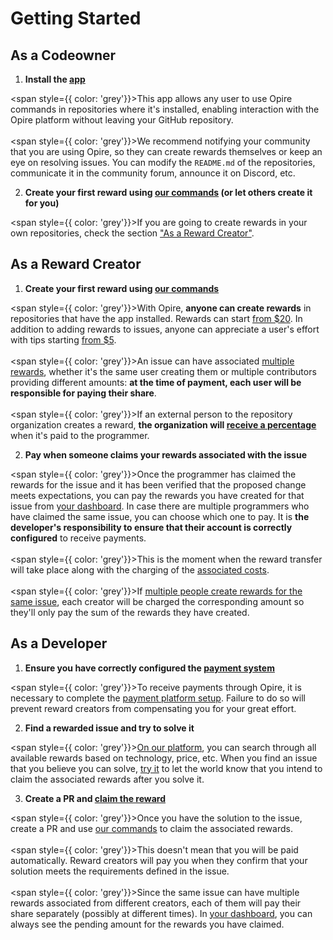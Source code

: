 # Getting Started

## As a Codeowner

1. **Install the [app](https://docs.opire.dev/overview/install-app)**

<span style={{ color: 'grey'}}>This app allows any user to use Opire commands in repositories where it's installed, enabling interaction with the Opire platform without leaving your GitHub repository.</span>
<br/><br/>
<span style={{ color: 'grey'}}>We recommend notifying your community that you are using Opire, so they can create rewards themselves or keep an eye on resolving issues. You can modify the `README.md` of the repositories, communicate it in the community forum, announce it on Discord, etc.</span>

2. **Create your first reward using [our commands](https://docs.opire.dev/overview/commands#create-reward) (or let others create it for you)**

<span style={{ color: 'grey'}}>If you are going to create rewards in your own repositories, check the section ["As a Reward Creator"](https://docs.opire.dev/overview/getting-started#as-a-reward-creator).</span>

## As a Reward Creator

1. **Create your first reward using [our commands](https://docs.opire.dev/overview/commands#create-reward)**

<span style={{ color: 'grey'}}>With Opire, **anyone can create rewards** in repositories that have the app installed. Rewards can start [from $20](https://docs.opire.dev/rewards/pricing). In addition to adding rewards to issues, anyone can appreciate a user's effort with tips starting [from $5](https://docs.opire.dev/tips/pricing).</span>
<br/><br/>
<span style={{ color: 'grey'}}>An issue can have associated [multiple rewards](https://docs.opire.dev/rewards/workflow#multiple-rewards), whether it's the same user creating them or multiple contributors providing different amounts: **at the time of payment, each user will be responsible for paying their share**.</span>
<br/><br/>
<span style={{ color: 'grey'}}>If an external person to the repository organization creates a reward, **the organization will [receive a percentage](https://docs.opire.dev/rewards/pricing#codeowner-percentage)** when it's paid to the programmer.</span>

2. **Pay when someone claims your rewards associated with the issue**

<span style={{ color: 'grey'}}>Once the programmer has claimed the rewards for the issue and it has been verified that the proposed change meets expectations, you can pay the rewards you have created for that issue from [your dashboard](https://app.opire.dev/dashboard/creator/rewards). In case there are multiple programmers who have claimed the same issue, you can choose which one to pay. It is **the developer's responsibility to ensure that their account is correctly configured** to receive payments.</span>
<br/><br/>
<span style={{ color: 'grey'}}>This is the moment when the reward transfer will take place along with the charging of the [associated costs](https://docs.opire.dev/rewards/pricing).</span>
<br/><br/>
<span style={{ color: 'grey'}}>If [multiple people create rewards for the same issue](https://docs.opire.dev/rewards/workflow#multiple-creators), each creator will be charged the corresponding amount so they'll only pay the sum of the rewards they have created.</span>

## As a Developer

1. **Ensure you have correctly configured the [payment system](https://docs.opire.dev/payments)**

<span style={{ color: 'grey'}}>To receive payments through Opire, it is necessary to complete the [payment platform setup](https://docs.opire.dev/payments). Failure to do so will prevent reward creators from compensating you for your great effort.</span>

2. **Find a rewarded issue and try to solve it**

<span style={{ color: 'grey'}}>[On our platform](https://app.opire.dev), you can search through all available rewards based on technology, price, etc. When you find an issue that you believe you can solve, [try it](https://docs.opire.dev/overview/commands#try-to-solve-the-issue) to let the world know that you intend to claim the associated rewards after you solve it.</span>

3. **Create a PR and [claim the reward](https://docs.opire.dev/overview/commands#claim-rewards-associated-with-an-issue)**

<span style={{ color: 'grey'}}>Once you have the solution to the issue, create a PR and use [our commands](https://docs.opire.dev/overview/commands#claim-rewards-associated-with-an-issue) to claim the associated rewards.</span>
<br/><br/>
<span style={{ color: 'grey'}}>This doesn't mean that you will be paid automatically. Reward creators will pay you when they confirm that your solution meets the requirements defined in the issue.</span>
<br/><br/>
<span style={{ color: 'grey'}}>Since the same issue can have multiple rewards associated from different creators, each of them will pay their share separately (possibly at different times). In [your dashboard](https://app.opire.dev/dashboard/programmer/rewards), you can always see the pending amount for the rewards you have claimed.</span>